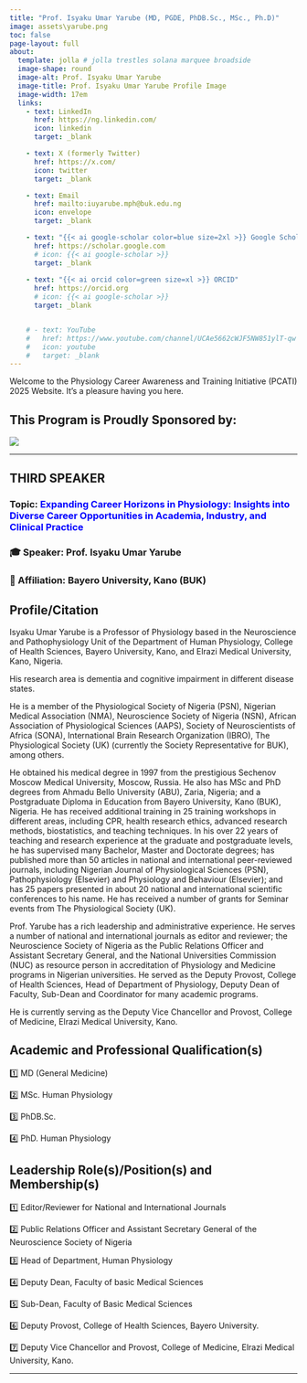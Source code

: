 ```yaml
---
title: "Prof. Isyaku Umar Yarube (MD, PGDE, PhDB.Sc., MSc., Ph.D)"
image: assets\yarube.png
toc: false
page-layout: full
about: 
  template: jolla # jolla trestles solana marquee broadside
  image-shape: round
  image-alt: Prof. Isyaku Umar Yarube
  image-title: Prof. Isyaku Umar Yarube Profile Image
  image-width: 17em
  links:
    - text: LinkedIn
      href: https://ng.linkedin.com/
      icon: linkedin
      target: _blank

    - text: X (formerly Twitter)
      href: https://x.com/
      icon: twitter
      target: _blank

    - text: Email
      href: mailto:iuyarube.mph@buk.edu.ng
      icon: envelope
      target: _blank

    - text: "{{< ai google-scholar color=blue size=2xl >}} Google Scholar"
      href: https://scholar.google.com
      # icon: {{< ai google-scholar >}}
      target: _blank
    
    - text: "{{< ai orcid color=green size=xl >}} ORCID"
      href: https://orcid.org
      # icon: {{< ai google-scholar >}}
      target: _blank


    # - text: YouTube
    #   href: https://www.youtube.com/channel/UCAe5662cWJF5NW851ylT-qw
    #   icon: youtube
    #   target: _blank
---
```


Welcome to the Physiology Career Awareness and Training Initiative (PCATI) 2025 Website. It's a pleasure having you here.

## **This Program is Proudly Sponsored by:**

![](assets\the-physiological-society-logo.png)

------------------------------------------------------------------------

::: callout-note
## THIRD SPEAKER

### Topic: [**Expanding Career Horizons in Physiology: Insights into Diverse Career Opportunities in Academia, Industry, and Clinical Practice**]{style="color: blue"}

### 🎓 Speaker: Prof. Isyaku Umar Yarube

### 🏢 Affiliation: Bayero University, Kano (BUK)
:::

## Profile/Citation

Isyaku Umar Yarube is a Professor of Physiology based in the Neuroscience and Pathophysiology Unit of the Department of Human Physiology, College of Health Sciences, Bayero University, Kano, and Elrazi Medical University, Kano, Nigeria.

His research area is dementia and cognitive impairment in different disease states.

He is a member of the Physiological Society of Nigeria (PSN), Nigerian Medical Association (NMA), Neuroscience Society of Nigeria (NSN), African Association of Physiological Sciences (AAPS), Society of Neuroscientists of Africa (SONA), International Brain Research
Organization (IBRO), The Physiological Society (UK) (currently the Society Representative for BUK), among others.

He obtained his medical degree in 1997 from the prestigious Sechenov Moscow Medical University, Moscow, Russia. He also has MSc and PhD degrees from Ahmadu Bello University (ABU), Zaria, Nigeria; and a Postgraduate Diploma in Education from Bayero University, Kano (BUK), Nigeria. He has received additional training in 25 training
workshops in different areas, including CPR, health research ethics, advanced research methods, biostatistics, and teaching techniques.
In his over 22 years of teaching and research experience at the graduate and postgraduate levels, he has supervised many Bachelor, Master and Doctorate degrees; has published more
than 50 articles in national and international peer-reviewed journals, including Nigerian Journal of Physiological Sciences (PSN), Pathophysiology (Elsevier) and Physiology and
Behaviour (Elsevier); and has 25 papers presented in about 20 national and international scientific conferences to his name. He has received a number of grants for Seminar events
from The Physiological Society (UK).

Prof. Yarube has a rich leadership and administrative experience. He serves a number of national and international journals as editor and reviewer; the Neuroscience Society of Nigeria as the Public Relations Officer and Assistant Secretary General, and the National
Universities Commission (NUC) as resource person in accreditation of Physiology and Medicine programs in Nigerian universities. He served as the Deputy Provost, College of Health Sciences, Head of Department of Physiology, Deputy Dean of Faculty, Sub-Dean and
Coordinator for many academic programs. 

He is currently serving as the Deputy Vice Chancellor and Provost, College of Medicine, Elrazi Medical University, Kano. 


## Academic and Professional Qualification(s)

1️⃣ MD (General Medicine)

2️⃣ MSc. Human Physiology

3️⃣ PhDB.Sc.

4️⃣ PhD. Human Physiology


## Leadership Role(s)/Position(s) and Membership(s)

1️⃣ Editor/Reviewer for National and International Journals

2️⃣ Public Relations Officer and Assistant Secretary General of the Neuroscience Society of Nigeria

3️⃣ Head of Department, Human Physiology

4️⃣ Deputy Dean, Faculty of basic Medical Sciences

5️⃣ Sub-Dean, Faculty of Basic Medical Sciences

6️⃣ Deputy Provost, College of Health Sciences, Bayero University.

7️⃣ Deputy Vice Chancellor and Provost, College of Medicine, Elrazi Medical University, Kano.


```{=html}
<!-- **Role:** Teaching and Research 

**Teaching Focus:** Training Medical, Allied Health Sciences and core Physiology and Anatomy students.

**Research Focus:** Investigating population specific mutations associated with cardiovascular and other diseases of public health concern

## Current Research Projects
➡️ Investigating genetic predisposition to preeclampsia in Northern Nigeria

➡️ Population Specific Mutations linked to familial hypercholesterolemia. -->
```

------------------------------------------------------------------------